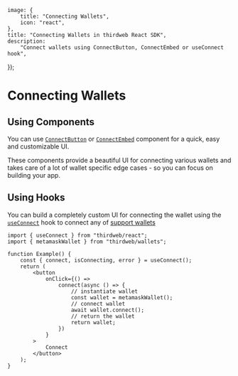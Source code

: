 
	image: {
		title: "Connecting Wallets",
		icon: "react",
	},
	title: "Connecting Wallets in thirdweb React SDK",
	description:
		"Connect wallets using ConnectButton, ConnectEmbed or useConnect hook",
});

# Connecting Wallets

## Using Components

You can use [`ConnectButton`](/typescript/v5/react/components/ConnectButton) or [`ConnectEmbed`](/typescript/v5/react/components/ConnectButton) component for a quick, easy and customizable UI.

These components provide a beautiful UI for connecting various wallets and takes care of a lot of wallet specific edge cases - so you can focus on building your app.

## Using Hooks

You can build a completely custom UI for connecting the wallet using the [`useConnect`](/references/typescript/v5/useConnect) hook to connect any of [support wallets](/typescript/v5/wallets)

```tsx
import { useConnect } from "thirdweb/react";
import { metamaskWallet } from "thirdweb/wallets";

function Example() {
	const { connect, isConnecting, error } = useConnect();
	return (
		<button
			onClick={() =>
				connect(async () => {
					// instantiate wallet
					const wallet = metamaskWallet();
					// connect wallet
					await wallet.connect();
					// return the wallet
					return wallet;
				})
			}
		>
			Connect
		</button>
	);
}
```

